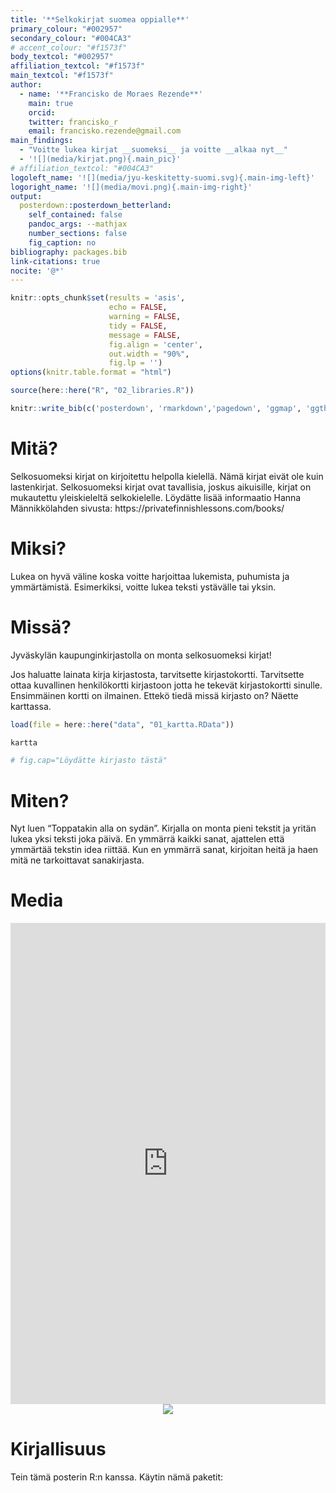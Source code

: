 ```yaml
---
title: '**Selkokirjat suomea oppialle**'
primary_colour: "#002957"
secondary_colour: "#004CA3"
# accent_colour: "#f1573f"
body_textcol: "#002957"
affiliation_textcol: "#f1573f"
main_textcol: "#f1573f"
author:
  - name: '**Francisko de Moraes Rezende**'
    main: true
    orcid:
    twitter: francisko_r 
    email: francisko.rezende@gmail.com
main_findings:
  - "Voitte lukea kirjat __suomeksi__ ja voitte __alkaa nyt__"
  - '![](media/kirjat.png){.main_pic}'
# affiliation_textcol: "#004CA3"
logoleft_name: '![](media/jyu-keskitetty-suomi.svg){.main-img-left}'
logoright_name: '![](media/movi.png){.main-img-right}'
output: 
  posterdown::posterdown_betterland:
    self_contained: false
    pandoc_args: --mathjax
    number_sections: false
    fig_caption: no
bibliography: packages.bib
link-citations: true
nocite: '@*'
---
```


```r
knitr::opts_chunk$set(results = 'asis',
                      echo = FALSE,
                      warning = FALSE,
                      tidy = FALSE,
                      message = FALSE,
                      fig.align = 'center',
                      out.width = "90%",
                      fig.lp = '')
options(knitr.table.format = "html") 
```

```r
source(here::here("R", "02_libraries.R"))
```

```r
knitr::write_bib(c('posterdown', 'rmarkdown','pagedown', 'ggmap', 'ggthemes', 'ggforce', 'knitr', 'here', 'tidyverse'), 'packages.bib')
```


# Mitä?

Selkosuomeksi kirjat on kirjoitettu helpolla kielellä. Nämä kirjat eivät ole kuin lastenkirjat. Selkosuomeksi kirjat ovat tavallisia, joskus aikuisille, kirjat on mukautettu yleiskieleltä selkokielelle. 
<!-- Ajatelletteko ne ovat mielenkiintoista?  -->
Löydätte lisää informaatio Hanna Männikkölahden sivusta: https://privatefinnishlessons.com/books/

# Miksi?

Lukea on hyvä väline koska voitte harjoittaa lukemista, puhumista ja ymmärtämistä.  Esimerkiksi, voitte lukea teksti ystävälle tai yksin.

# Missä?

Jyväskylän kaupunginkirjastolla on monta selkosuomeksi kirjat!

Jos haluatte lainata kirja kirjastosta, tarvitsette kirjastokortti. Tarvitsette ottaa kuvallinen henkilökortti kirjastoon jotta he tekevät kirjastokortti sinulle. Ensimmäinen kortti on ilmainen. 
Ettekö tiedä missä kirjasto on? Näette karttassa.


```r
load(file = here::here("data", "01_kartta.RData"))
```


```r
kartta

# fig.cap="Löydätte kirjasto tästä"
```

# Miten?

Nyt luen “Toppatakin alla on sydän”. Kirjalla on monta pieni tekstit ja yritän lukea yksi teksti joka päivä. En ymmärrä kaikki sanat, ajattelen että ymmärtää tekstin idea riittää. Kun en ymmärrä sanat, kirjoitan heitä ja haen mitä ne tarkoittavat sanakirjasta.

# Media

<!-- <center> -->
<!-- ![](http://placekitten.com/750/700) -->
<!-- </center> -->


<!-- <iframe style="border: 0px" frameborder="0" type="text/html" allowfullscreen="true" webkitallowfullscreen="true" mozallowfullscreen="true" oallowfullscreen="true" msallowfullscreen="true" width="100%" src="https://m3.jyu.fi/jyumv/embed?uid=2c3d85eaab0a42599d948982bc1b0480" height="770"> -->
<!-- </iframe> -->




<iframe style="border: 0px" frameborder="0" type="text/html" allowfullscreen="true" webkitallowfullscreen="true" mozallowfullscreen="true" oallowfullscreen="true" msallowfullscreen="true" width="100%" src="https://m3.jyu.fi/jyumv/embed?uid=34d38443ec50432981e2f207da5734a1" height="770">
</iframe>

<center>
<!-- ![](http://placekitten.com/800/800) -->
![](media/toppa.jpg)
</center>

# Kirjallisuus

Tein tämä posterin R:n kanssa. Käytin nämä paketit:


<!-- # Introduction -->

<!-- This is the `posterdown_betterland` template for the {posterdown} package! I was inspired by the twitter thread of [Mike Morrison](https://mobile.twitter.com/mikemorrison/status/1110191245035479041) and wanted to apply the `#betterposter` concept to the reproducible (yet simple to use) functionality of the {posterdown} package [@R-posterdown]. If you're not an R user don't sweat as you do **NOT** need to use it at all! Feel free to use only the Markdown functionality of this package :) -->

<!-- ## Objectives -->

<!-- 1. Pick a template layout. -->
<!-- 2. Write/ create your poster content distraction free. -->
<!-- 3. Let posterdown do its thing! -->

<!-- # Methods -->

<!-- I will show here how to include poster elements that may be useful, such as an equation using mathjax: -->

<!-- $$ -->
<!-- E = mc^2 -->
<!-- $$ -->

<!-- To reference a citation you can add your `.bib` file to the working directory and name it in the YAML metadata or generate an automated one as done here, then you only need to reference the label value in the `.bib` file. For example this package is built on top of the wonderful {pagedown} package and I will cite it at the end of this sentance using this in the rmd `[@R-pagedown]` [@R-pagedown]. -->

<!-- To get a better understanding of how to include features like these please refer to the {posterdown} [wiki](https://github.com/posterdown/wiki). -->

<!-- **_Now on to the results!_** -->

<!-- <br> -->

<!-- # Results -->

<!-- Here you may have some figures to show off, bellow I have made a scatterplot with the infamous Iris dataset and I can even reference to the figure automatically like this, `Figure \@ref(fig:irisfigure)`, Figure \@ref(fig:irisfigure). -->

<!-- ```{r, irisfigure, fig.cap='Here is a caption for the figure. This can be added by using the "fig.cap" option in the r code chunk options, see this [link](https://yihui.name/knitr/options/#plots) from the legend himself, [Yihui Xie](https://twitter.com/xieyihui).', out.width="80%"} -->
<!-- par(mar=c(2,2,0,1)) -->
<!-- plot(x = iris$Sepal.Length, y = iris$Sepal.Width, -->
<!--      col = iris$Species, pch = 19, xlab = "Sepal Length", -->
<!--      ylab = "Sepal Width") -->
<!-- ``` -->

<!-- Maybe you want to show off some of that fancy code you spent so much time on to make that figure, well you can do that too! Just use the `echo=TRUE` option in the r code chunk options, Figure \@ref(fig:myprettycode)! -->

<!-- ```{r myprettycode, echo=FALSE,collapse=TRUE, fig.cap='Boxplots, so hot right now!', fig.height=3.5, out.width="80%"} -->
<!-- #trim whitespace -->
<!-- par(mar=c(2,2,0,0)) -->
<!-- #plot boxplots -->
<!-- boxplot(iris$Sepal.Width~iris$Species, -->
<!--         col = "#008080",  -->
<!--         border = "#0b4545", -->
<!--         ylab = "Sepal Width (cm)", -->
<!--         xlab = "Species") -->
<!-- ``` -->

<!-- How about a neat table of data? See, Table \@ref(tab:iristable): -->

<!-- ```{r, iristable} -->
<!-- knitr::kable( -->
<!--   iris[1:8,1:5], format = "html", -->
<!--   caption = "A table made with the **knitr::kable** function.", -->
<!--   align = "c", col.names = c("Sepal <br> Length", -->
<!--                              "Sepal <br> Width", -->
<!--                              "Petal <br> Length", -->
<!--                              "Petal <br> Width", -->
<!--                              "Species"), -->
<!--   escape = FALSE) -->
<!-- ``` -->